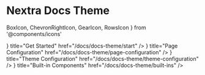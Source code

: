 # Nextra Docs Theme

  BoxIcon,
  ChevronRightIcon,
  GearIcon,
  RowsIcon
} from '@components/icons'

<Cards>
  <Cards.Card
    icon={<ChevronRightIcon />}
    title="Get Started"
    href="/docs/docs-theme/start"
  />
  <Cards.Card
    icon={<RowsIcon />}
    title="Page Configuration"
    href="/docs/docs-theme/page-configuration"
  />
  <Cards.Card
    icon={<GearIcon />}
    title="Theme Configuration"
    href="/docs/docs-theme/theme-configuration"
  />
  <Cards.Card
    icon={<BoxIcon />}
    title="Built-in Components"
    href="/docs/docs-theme/built-ins"
  />
</Cards>
